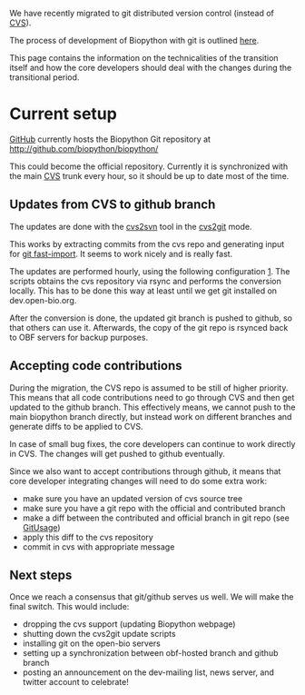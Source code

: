We have recently migrated to git distributed version control (instead of [[CVS]]).

The process of development of Biopython with git is outlined [[GitUsage|here]].

This page contains the information on the technicalities of the transition itself and how the core developers should deal with the changes during the transitional period.

= Current setup =

[http://github.com/ GitHub] currently hosts the Biopython Git repository at http://github.com/biopython/biopython/

This could become the official repository. Currently it is synchronized with the main [[CVS]] trunk every hour, so it should be up to date most of the time.

== Updates from CVS to github branch ==

The updates are done with the [http://cvs2svn.tigris.org/ cvs2svn] tool in the [http://cvs2svn.tigris.org/cvs2git.html cvs2git] mode.

This works by extracting commits from the cvs repo and generating input for [http://www.kernel.org/pub/software/scm/git/docs/git-fast-import.html git fast-import]. It seems to work nicely and is really fast. 

The updates are performed hourly, using the following configuration [http://bartek.rezolwenta.eu.org/biopython_git_update/]. 
The scripts obtains the cvs repository via rsync and performs the conversion locally. This has to be done this way at least until we get git installed on dev.open-bio.org.

After the conversion is done, the updated git branch is pushed to github, so that others can use it. Afterwards, the copy of the git repo is rsynced back to OBF servers for backup purposes.


== Accepting code contributions ==

During the migration, the CVS repo is assumed to be still of higher priority. This means that all code contributions need to go through CVS and then get updated to the github branch. This effectively means, we cannot push to the main biopython branch directly, but instead work on different branches and generate diffs to be applied to CVS. 

In case of small bug fixes, the core developers can continue to work directly in CVS. The changes will get pushed to github eventually.

Since we also want to accept contributions through github, it means that core developer integrating changes will need to do some extra work:
* make sure you have an updated version of cvs source tree
* make sure you have a git repo with the official and contributed branch
* make a diff between the contributed and official branch in git repo (see [[GitUsage]])
* apply this diff to the cvs repository
* commit in cvs with appropriate message


== Next steps ==

Once we reach a consensus that git/github serves us well. We will make the final switch. This would include:
* dropping the cvs support (updating Biopython webpage)
* shutting down the cvs2git update scripts 
* installing git on the open-bio servers
* setting up a synchronization between obf-hosted branch and github branch
* posting an announcement on the dev-mailing list, news server, and twitter account to celebrate!